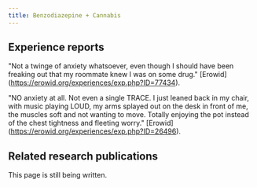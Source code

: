 ---
title: Benzodiazepine + Cannabis
---

## Experience reports

"Not a twinge of anxiety whatsoever, even though I should have been freaking out that my roommate knew I was on some drug." [Erowid] (https://erowid.org/experiences/exp.php?ID=77434).

"NO anxiety at all. Not even a single TRACE. I just leaned back in my chair, with music playing LOUD, my arms splayed out on the desk in front of me, the muscles soft and not wanting to move. Totally enjoying the pot instead of the chest tightness and fleeting worry." [Erowid] (https://erowid.org/experiences/exp.php?ID=26496).

## Related research publications

This page is still being written.
